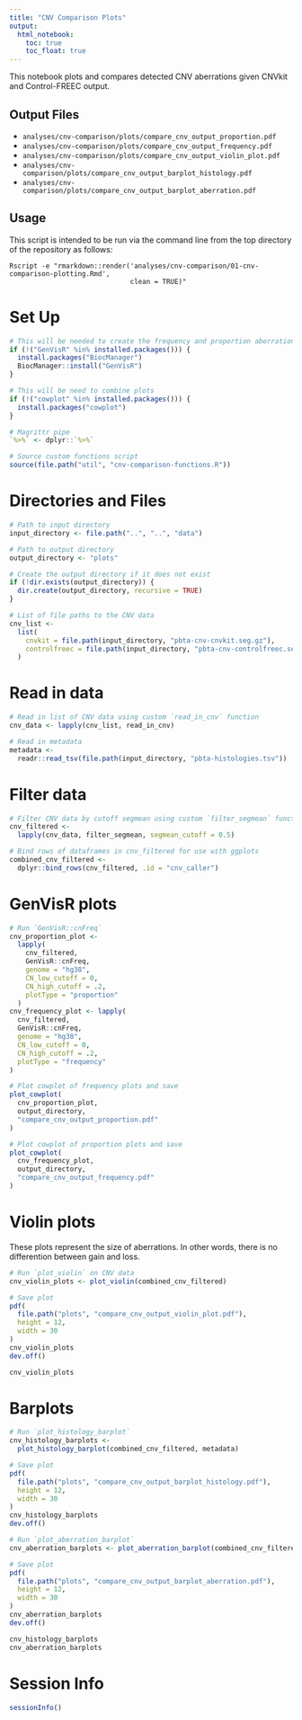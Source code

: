 ```yaml
---
title: "CNV Comparison Plots"
output:   
  html_notebook: 
    toc: true
    toc_float: true
---
```


This notebook plots and compares detected CNV aberrations given CNVkit and 
Control-FREEC output.

## Output Files

- `analyses/cnv-comparison/plots/compare_cnv_output_proportion.pdf`
- `analyses/cnv-comparison/plots/compare_cnv_output_frequency.pdf`
- `analyses/cnv-comparison/plots/compare_cnv_output_violin_plot.pdf`
- `analyses/cnv-comparison/plots/compare_cnv_output_barplot_histology.pdf`
- `analyses/cnv-comparison/plots/compare_cnv_output_barplot_aberration.pdf`

## Usage

This script is intended to be run via the command line from the top directory
of the repository as follows:

```
Rscript -e "rmarkdown::render('analyses/cnv-comparison/01-cnv-comparison-plotting.Rmd', 
                              clean = TRUE)"
```

# Set Up

```r
# This will be needed to create the frequency and proportion aberration plots 
if (!("GenVisR" %in% installed.packages())) {
  install.packages("BiocManager")
  BiocManager::install("GenVisR")
}

# This will be need to combine plots 
if (!("cowplot" %in% installed.packages())) {
  install.packages("cowplot")
}

# Magrittr pipe
`%>%` <- dplyr::`%>%`

# Source custom functions script
source(file.path("util", "cnv-comparison-functions.R"))
```

# Directories and Files

```r
# Path to input directory
input_directory <- file.path("..", "..", "data")

# Path to output directory
output_directory <- "plots"

# Create the output directory if it does not exist
if (!dir.exists(output_directory)) {
  dir.create(output_directory, recursive = TRUE)
}

# List of file paths to the CNV data 
cnv_list <-
  list(
    cnvkit = file.path(input_directory, "pbta-cnv-cnvkit.seg.gz"),
    controlfreec = file.path(input_directory, "pbta-cnv-controlfreec.seg.gz")
  )
```

# Read in data 

```r
# Read in list of CNV data using custom `read_in_cnv` function
cnv_data <- lapply(cnv_list, read_in_cnv)

# Read in metadata
metadata <-
  readr::read_tsv(file.path(input_directory, "pbta-histologies.tsv"))
```

# Filter data

```r
# Filter CNV data by cutoff segmean using custom `filter_segmean` function
cnv_filtered <-
  lapply(cnv_data, filter_segmean, segmean_cutoff = 0.5)

# Bind rows of dataframes in cnv_filtered for use with ggplots
combined_cnv_filtered <-
  dplyr::bind_rows(cnv_filtered, .id = "cnv_caller")
```

# GenVisR plots

```r
# Run `GenVisR::cnFreq` 
cnv_proportion_plot <-
  lapply(
    cnv_filtered,
    GenVisR::cnFreq,
    genome = "hg38",
    CN_low_cutoff = 0,
    CN_high_cutoff = .2,
    plotType = "proportion"
  )
cnv_frequency_plot <- lapply(
  cnv_filtered,
  GenVisR::cnFreq,
  genome = "hg38",
  CN_low_cutoff = 0,
  CN_high_cutoff = .2,
  plotType = "frequency"
)

# Plot cowplot of frequency plots and save
plot_cowplot(
  cnv_proportion_plot,
  output_directory,
  "compare_cnv_output_proportion.pdf"
)

# Plot cowplot of proportion plots and save
plot_cowplot(
  cnv_frequency_plot,
  output_directory,
  "compare_cnv_output_frequency.pdf"
)
```

# Violin plots

These plots represent the size of aberrations. In other words, there is no 
differention between gain and loss. 
```r
# Run `plot_violin` on CNV data
cnv_violin_plots <- plot_violin(combined_cnv_filtered)

# Save plot
pdf(
  file.path("plots", "compare_cnv_output_violin_plot.pdf"),
  height = 12,
  width = 30
)
cnv_violin_plots
dev.off()

cnv_violin_plots
```

# Barplots

```r
# Run `plot_histology_barplot`
cnv_histology_barplots <-
  plot_histology_barplot(combined_cnv_filtered, metadata)

# Save plot
pdf(
  file.path("plots", "compare_cnv_output_barplot_histology.pdf"),
  height = 12,
  width = 30
)
cnv_histology_barplots
dev.off()

# Run `plot_aberration_barplot`
cnv_aberration_barplots <- plot_aberration_barplot(combined_cnv_filtered)

# Save plot
pdf(
  file.path("plots", "compare_cnv_output_barplot_aberration.pdf"),
  height = 12,
  width = 30
)
cnv_aberration_barplots
dev.off()

cnv_histology_barplots
cnv_aberration_barplots
```

# Session Info

```r
sessionInfo()
```

